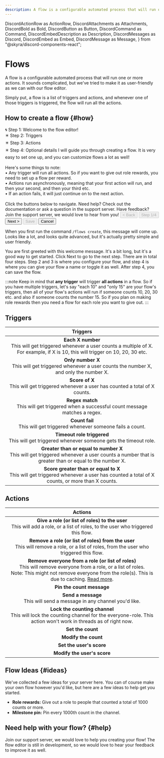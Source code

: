 ```yaml
---
description: A flow is a configurable automated process that will run one or more actions.
---
```


  DiscordActionRow as ActionRow,
  DiscordAttachments as Attachments,
  DiscordBold as Bold,
  DiscordButton as Button,
  DiscordCommand as Command,
  DiscordEmbedDescription as Description,
  DiscordMessages as Discord,
  DiscordEmbed as Embed,
  DiscordMessage as Message,
} from "@skyra/discord-components-react";


# Flows

A flow is a configurable automated process that will run one or more actions. It sounds complicated, but we've tried to make it as user-friendly as we can with our flow editor.

Simply put, a flow is a list of triggers and actions, and whenever one of those triggers is triggered, the flow will run all the actions.


## How to create a flow {#how}

<Discord>
  <Message profile="countr">
    <Command slot="reply" profile="promise" command="/flows create"></Command>
    <Embed embedTitle="Editing flow 6e9300" color="#6e9300">
      <Description slot="description">
        🌀 <Bold>Step 1: Welcome to the flow editor!</Bold><br/>
        ✴️ Step 2: Triggers<br/>
        ✴️ Step 3: Actions<br/>
        ✴️ Step 4: Optional details
      </Description>
    </Embed>
    <Embed embedTitle="Welcome to the flow editor!" color="#5865f2">
      <Description slot="description">
        I will guide you through creating a flow. It is very easy to set one up, and you can customize flows a lot as well!
        <br/><br/>
        Here's some things to note:<br/>
        • <Bold>Any trigger</Bold> will run <Bold>all actions</Bold>. So if you want to give out role rewards, you need to set up a flow per reward.<br/>
        • Actions run <Bold>asynchronously</Bold>, meaning that your first action will run, and then your second, and then your third etc.<br/>
        • If an action fails, it will just continue on to the next action.
        <br/><br/>
        Click the buttons below to navigate. Need help? Check out the documentation or ask a question in the support server. Have feedback? Join the support server, we would love to hear from you!
      </Description>
    </Embed>
    <Attachments slot="components">
      <ActionRow>
        <Button type="primary" disabled>&lt; Back</Button>
        <Button type="secondary" disabled>Step 1/4</Button>
        <Button type="primary">Next &gt;</Button>
        <Button type="success" disabled>Save</Button>
        <Button type="destructive">Cancel</Button>
      </ActionRow>
    </Attachments>
  </Message>
</Discord>

<br/>

When you first run the command `/flows create`, this message will come up. Looks like a lot, and looks quite advanced, but it's actually pretty simple and user friendly.

You are first greeted with this welcome message. It's a bit long, but it's a good way to get started. Click Next to go to the next step. There are in total four steps. Step 2 and 3 is where you configure your flow, and step 4 is where you can give your flow a name or toggle it as well. After step 4, you can save the flow.

:::note
Keep in mind that **any trigger** will trigger **all actions** in a flow. So if you have multiple triggers, let's say "each 10" and "only 15" are your flow's triggers, then all of your flow's actions will run if someone counts 10, 20, 30 etc. and also if someone counts the number 15. So if you plan on making role rewards then you need a flow for each role you want to give out.
:::


## Triggers

| Triggers |
|:--------:|
| **Each X number**<br/>This will get triggered whenever a user counts a multiple of X. For example, if X is 10, this will trigger on 10, 20, 30 etc. |
| **Only number X**<br/>This will get triggered whenever a user counts the number X, and only the number X. |
| **Score of X**<br/>This will get triggered whenever a user has counted a total of X counts. |
| **Regex match**<br/>This will get triggered when a successful count message matches a regex. |
| **Count fail**<br/>This will get triggered whenever someone fails a count. |
| **Timeout role triggered**<br/>This will get triggered whenever someone gets the timeout role. |
| **Greater than or equal to number X**<br/>This will get triggered whenever a user counts a number that is greater than or equal to the number X. |
| **Score greater than or equal to X**<br/>This will get triggered whenever a user has counted a total of X counts, or more than X counts. |


## Actions

| Actions |
|:-------:|
| **Give a role (or list of roles) to the user**<br/>This will add a role, or a list of roles, to the user who triggered this flow. |
| **Remove a role (or list of roles) from the user**<br/>This will remove a role, or a list of roles, from the user who triggered this flow. |
| **Remove everyone from a role (or list of roles)**<br/>This will remove everyone from a role, or a list of roles.<br/>Note: This might not remove everyone from the role(s). This is due to caching. [Read more](../03-troubleshooting.md#role-member-caching). |
| **Pin the count message** |
| **Send a message**<br/>This will send a message in any channel you'd like. |
| **Lock the counting channel**<br/>This will lock the counting channel for the everyone-role. This action won't work in threads as of right now. |
| **Set the count** |
| **Modify the count** |
| **Set the user's score** |
| **Modify the user's score** |


## Flow Ideas {#ideas}

We've collected a few ideas for your server here. You can of course make your own flow however you'd like, but here are a few ideas to help get you started.

  * **Role rewards:** Give out a role to people that counted a total of 1000 counts or more.
  * **Milestone pin:** Pin every 1000th count in the channel.


## Need help with your flow? {#help}

Join our support server, we would love to help you creating your flow! The flow editor is still in development, so we would love to hear your feedback to improve it as well.
